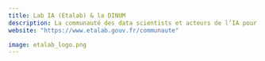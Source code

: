 ```yaml
---
title: Lab IA (Etalab) & la DINUM
description: La communauté des data scientists et acteurs de l’IA pour l’administration française et plus généralement la DINUM
website: "https://www.etalab.gouv.fr/communaute"

image: etalab_logo.png
---
```



